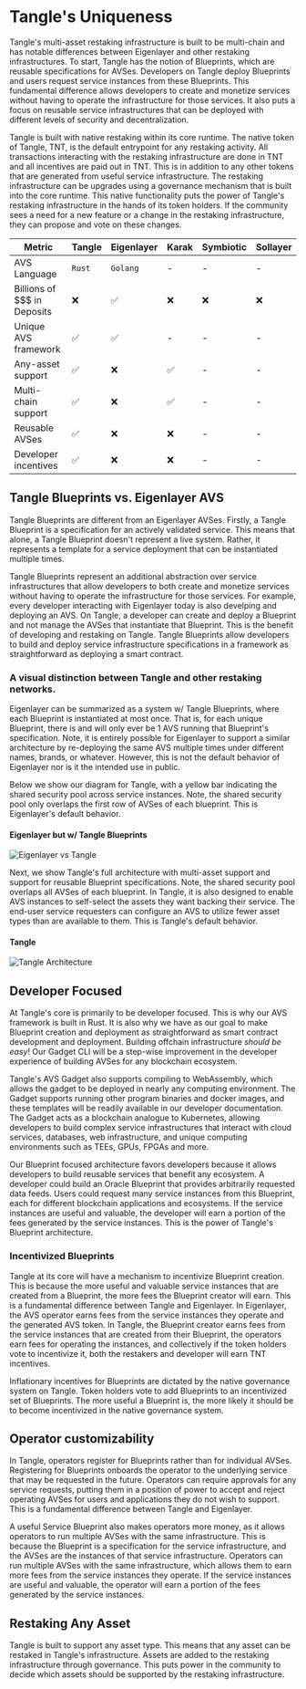 # Tangle's Uniqueness
Tangle's multi-asset restaking infrastructure is built to be multi-chain and has notable differences between Eigenlayer and other restaking infrastructures. To start, Tangle has the notion of Blueprints, which are reusable specifications for AVSes. Developers on Tangle deploy Blueprints and users request service instances from these Blueprints. This fundamental difference allows developers to create and monetize services without having to operate the infrastructure for those services. It also puts a focus on reusable service infrastructures that can be deployed with different levels of security and decentralization.

Tangle is built with native restaking within its core runtime. The native token of Tangle, TNT, is the default entrypoint for any restaking activity. All transactions interacting with the restaking infrastructure are done in TNT and all incentives are paid out in TNT. This is in addition to any other tokens that are generated from useful service infrastructure. The restaking infrastructure can be upgrades using a governance mechanism that is built into the core runtime. This native functionality puts the power of Tangle's restaking infrastructure in the hands of its token holders. If the community sees a need for a new feature or a change in the restaking infrastructure, they can propose and vote on these changes.

| Metric              | Tangle       | Eigenlayer   | Karak        | Symbiotic    | Sollayer     |
|---------------------|--------------|--------------|--------------|--------------|--------------|
| AVS Language        | `Rust`       | `Golang`     | -            | -            | -            |
| Billions of $$$ in Deposits        | ❌       | ✅     | ❌            | ❌            | ❌            |
| Unique AVS framework     | ✅           | ✅           | -             | -            | -            |
| Any-asset support | ✅           | ❌           | ✅            | -            | -            |
| Multi-chain support | ✅           | ❌           | ✅            | -            | -            |
| Reusable AVSes      | ✅           | ❌           | ❌            | -            | -            |
| Developer incentives| ✅           | ❌           | ❌            | -            | -            |



## Tangle Blueprints vs. Eigenlayer AVS

Tangle Blueprints are different from an Eigenlayer AVSes. Firstly, a Tangle Blueprint is a specification for an actively validated service. This means that alone, a Tangle Blueprint doesn't represent a live system. Rather, it represents a template for a service deployment that can be instantiated multiple times.

Tangle Blueprints represent an additional abstraction over service infrastructures that allow developers to both create and monetize services without having to operate the infrastructure for those services. For example, every developer interacting with Eigenlayer today is also develping and deploying an AVS. On Tangle, a developer can create and deploy a Blueprint and not manage the AVSes that instantiate that Blueprint. This is the benefit of developing and restaking on Tangle. Tangle Blueprints allow developers to build and deploy service infrastructure specifications in a framework as straightforward as deploying a smart contract.

### A visual distinction between Tangle and other restaking networks.
Eigenlayer can be summarized as a system w/ Tangle Blueprints, where each Blueprint is instantiated at most once. That is, for each unique Blueprint, there is and will only ever be 1 AVS running that Blueprint's specification. Note, it is entirely possible for Eigenlayer to support a similar architecture by re-deploying the same AVS multiple times under different names, brands, or whatever. However, this is not the default behavior of Eigenlayer nor is it the intended use in public.

Below we show our diagram for Tangle, with a yellow bar indicating the shared security pool across service instances. Note, the shared security pool only overlaps the first row of AVSes of each blueprint. This is Eigenlayer's default behavior.
#### Eigenlayer but w/ Tangle Blueprints
![Eigenlayer vs Tangle](images/architecture/eigenlayer.png)

Next, we show Tangle's full architecture with multi-asset support and support for reusable Blueprint specifications. Note, the shared security pool overlaps all AVSes of each blueprint. In Tangle, it is also designed to enable AVS instances to self-select the assets they want backing their service. The end-user service requesters can configure an AVS to utilize fewer asset types than are available to them. This is Tangle's default behavior.

#### Tangle
![Tangle Architecture](images/architecture/tangle.png)

## Developer Focused
At Tangle's core is primarily to be developer focused. This is why our AVS framework is built in Rust. It is also why we have as our goal to make Blueprint creation and deployment as straightforward as smart contract development and deployment. Building offchain infrastructure _should be easy_! Our Gadget CLI will be a step-wise improvement in the developer experience of building AVSes for any blockchain ecosystem.

Tangle's AVS Gadget also supports compiling to WebAssembly, which allows the gadget to be deployed in nearly any computing environment. The Gadget supports running other program binaries and docker images, and these templates will be readily available in our developer documentation. The Gadget acts as a blockchain analogue to Kubernetes, allowing developers to build complex service infrastructures that interact with cloud services, databases, web infrastructure, and unique computing environments such as TEEs, GPUs, FPGAs and more.

Our Blueprint focused architecture favors developers because it allows developers to build reusable services that benefit any ecosystem. A developer could build an Oracle Blueprint that provides arbitrarily requested data feeds. Users could request many service instances from this Blueprint, each for different blockchain applications and ecosystems. If the service instances are useful and valuable, the developer will earn a portion of the fees generated by the service instances. This is the power of Tangle's Blueprint architecture.

### Incentivized Blueprints
Tangle at its core will have a mechanism to incentivize Blueprint creation. This is because the more useful and valuable service instances that are created from a Blueprint, the more fees the Blueprint creator will earn. This is a fundamental difference between Tangle and Eigenlayer. In Eigenlayer, the AVS operator earns fees from the service instances they operate and the generated AVS token. In Tangle, the Blueprint creator earns fees from the service instances that are created from their Blueprint, the operators earn fees for operating the instances, and collectively if the token holders vote to incentivize it, both the restakers and developer will earn TNT incentives.

Inflationary incentives for Blueprints are dictated by the native governance system on Tangle. Token holders vote to add Blueprints to an incentivized set of Blueprints. The more useful a Blueprint is, the more likely it should be to become incentivized in the native governance system.

## Operator customizability
In Tangle, operators register for Blueprints rather than for individual AVSes. Registering for Blueprints onboards the operator to the underlying service that may be requested in the future. Operators can require approvals for any service requests, putting them in a position of power to accept and reject operating AVSes for users and applications they do not wish to support. This is a fundamental difference between Tangle and Eigenlayer.

A useful Service Blueprint also makes operators more money, as it allows operators to run multiple AVSes with the same infrastructure. This is because the Blueprint is a specification for the service infrastructure, and the AVSes are the instances of that service infrastructure. Operators can run multiple AVSes with the same infrastructure, which allows them to earn more fees from the service instances they operate. If the service instances are useful and valuable, the operator will earn a portion of the fees generated by the service instances.

## Restaking Any Asset
Tangle is built to support any asset type. This means that any asset can be restaked in Tangle's infrastructure. Assets are added to the restaking infrastructure through governance. This puts power in the community to decide which assets should be supported by the restaking infrastructure.